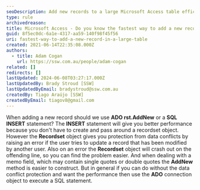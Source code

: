 ```yaml
---
seoDescription: Add new records to a large Microsoft Access table efficiently by using ADO's AddNew method or SQL INSERT statement for improved performance and data conflict protection.
type: rule
archivedreason:
title: Microsoft Access - Do you know the fastest way to add a new record in a large table?
guid: 8f5ec0dc-6a1e-4317-aa59-140f98f45f56
uri: fastest-way-to-add-a-new-record-in-a-large-table
created: 2021-06-14T22:35:08.000Z
authors:
  - title: Adam Cogan
    url: https://ssw.com.au/people/adam-cogan
related: []
redirects: []
lastUpdated: 2024-06-08T03:27:17.000Z
lastUpdatedBy: Brady Stroud [SSW]
lastUpdatedByEmail: bradystroud@ssw.com.au
createdBy: Tiago Araújo [SSW]
createdByEmail: tiagov8@gmail.com
---
```


When adding a new record should we use **ADO rst.AddNew** or a **SQL INSERT** statement?
The **INSERT** statement will give you better performance because you don't have to create and pass around a recordset object. However the **Recordset** object gives you protection from data conflicts by raising an error if the user tries to update a record that has been modified by another user. Also on an error the **Recordset** object will crash out on the offending line, so you can find the problem easier. And when dealing with a memo field, which may contain single quotes or double quotes the **AddNew** method is easier to construct. But in general if you can do without the data conflict protection and want the performance then use the **ADO** connection object to execute a SQL statement.
